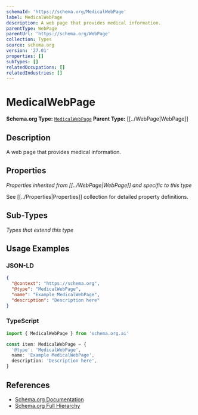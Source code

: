 ```yaml
---
schemaId: 'https://schema.org/MedicalWebPage'
label: MedicalWebPage
description: A web page that provides medical information.
parentType: WebPage
parentUrl: 'https://schema.org/WebPage'
collection: Types
source: schema.org
version: '27.01'
properties: []
subTypes: []
relatedOccupations: []
relatedIndustries: []
---
```

# MedicalWebPage

**Schema.org Type:** [`MedicalWebPage`](https://schema.org/MedicalWebPage)
**Parent Type:** [[../WebPage|WebPage]]

## Description

A web page that provides medical information.

## Properties

*Properties inherited from [[../WebPage|WebPage]] and specific to this type*

See [[../Properties|Properties]] collection for detailed property definitions.

## Sub-Types

*Types that extend this type*

## Usage Examples

### JSON-LD

```json
{
  "@context": "https://schema.org",
  "@type": "MedicalWebPage",
  "name": "Example MedicalWebPage",
  "description": "Description here"
}
```

### TypeScript

```typescript
import { MedicalWebPage } from 'schema.org.ai'

const item: MedicalWebPage = {
  '@type': 'MedicalWebPage',
  name: 'Example MedicalWebPage',
  description: 'Description here',
}
```

## References

- [Schema.org Documentation](https://schema.org/MedicalWebPage)
- [Schema.org Full Hierarchy](https://schema.org/docs/full.html)
